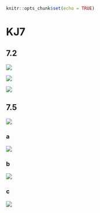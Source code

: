 ```r
knitr::opts_chunk$set(echo = TRUE)
```

# KJ7


## 7.2
![](./kj7/7.2a.png)

![](./kj7/7.2b.png)

![](./kj7/7.2c.png)





## 7.5
![](./kj7/7.5.png)


### a
![](./kj7/7.5a.png)





### b
![](./kj7/7.5b.png)





### c
![](./kj7/7.5c.png)





